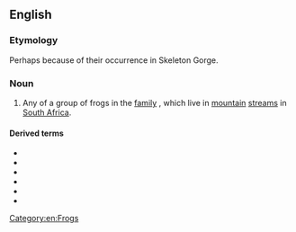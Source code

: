 ==English==
{{wikipedia}}

===Etymology===
Perhaps because of their occurrence in Skeleton Gorge.

===Noun===
{{en-noun}}

# Any of a group of frogs in the [[family]] {{taxlink|Heleophrynidae|family|noshow=1}}, which live in [[mountain]] [[stream]]s in [[South Africa]].

====Derived terms====
* {{vern|eastern ghost frog}}
* {{vern|Hewitt's ghost frog}}
* {{vern|Natal ghost frog}}
* {{vern|Purcell's ghost frog}}
* {{vern|Rose's ghost frog}}
* {{vern|royal ghost frog}}

[[Category:en:Frogs]]